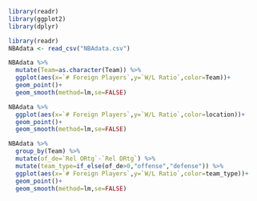 ```r
library(readr)
library(ggplot2)
library(dplyr)

library(readr)
NBAdata <- read_csv("NBAdata.csv")

```

```r
NBAdata %>% 
  mutate(Team=as.character(Team)) %>% 
  ggplot(aes(x=`# Foreign Players`,y=`W/L Ratio`,color=Team))+
  geom_point()+
  geom_smooth(method=lm,se=FALSE)

NBAdata %>% 
  ggplot(aes(x=`# Foreign Players`,y=`W/L Ratio`,color=location))+
  geom_point()+
  geom_smooth(method=lm,se=FALSE)

NBAdata %>% 
  group_by(Team) %>% 
  mutate(of_de=`Rel ORtg`-`Rel DRtg`) %>% 
  mutate(team_type=if_else(of_de>0,"offense","defense")) %>% 
  ggplot(aes(x=`# Foreign Players`,y=`W/L Ratio`,color=team_type))+
  geom_point()+
  geom_smooth(method=lm,se=FALSE)
```


